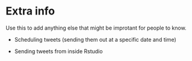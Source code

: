# Extra info

Use this to add anything else that might be improtant for people to know. 

- Scheduling tweets (sending them out at a specific date and time)

- Sending tweets from inside Rstudio


 
 